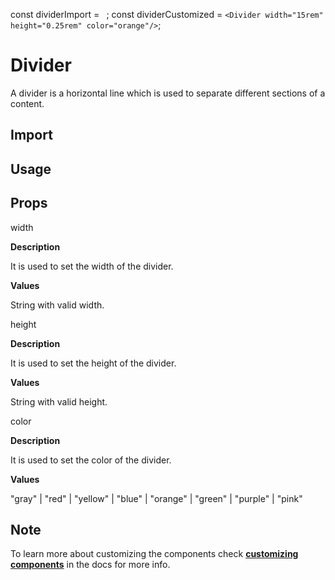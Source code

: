 const dividerImport = `
`;
const dividerCustomized = `
<Divider width="15rem" height="0.25rem" color="orange"/>
`;

<Layout title="Divider">

# Divider

A divider is a horizontal line which is used to separate different sections of a content.

<Divider />

## Import

<CodeSnippet code={dividerImport} />

## Usage

<Divider width="15rem" height="0.25rem" color="orange" />

<CodeSnippet code={dividerCustomized} />

## Props

<InlineCode>width</InlineCode>

**Description**

It is used to set the width of the divider.

**Values**

String with valid width.

<Divider />

<InlineCode>height</InlineCode>

**Description**

It is used to set the height of the divider.

**Values**

String with valid height.

<Divider />

<InlineCode>color</InlineCode>

**Description**

It is used to set the color of the divider.

**Values**

"gray" | "red" | "yellow" | "blue" | "orange" | "green" | "purple" | "pink"

<Divider />

## Note

To learn more about customizing the components check **[customizing components](/docs/customizing-components)** in the docs for more info.

</Layout>
